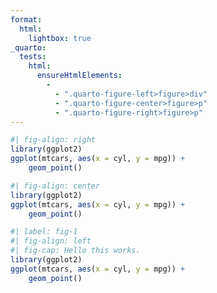 ```yaml
---
format: 
  html:
    lightbox: true    
_quarto:
  tests:
    html:
      ensureHtmlElements:
        - 
          - ".quarto-figure-left>figure>div"
          - ".quarto-figure-center>figure>p"
          - ".quarto-figure-right>figure>p"
---
```


```r
#| fig-align: right
library(ggplot2)
ggplot(mtcars, aes(x = cyl, y = mpg)) +
    geom_point()
```


```r
#| fig-align: center
library(ggplot2)
ggplot(mtcars, aes(x = cyl, y = mpg)) +
    geom_point()
```


```r
#| label: fig-1
#| fig-align: left
#| fig-cap: Hello this works.
library(ggplot2)
ggplot(mtcars, aes(x = cyl, y = mpg)) +
    geom_point()
```